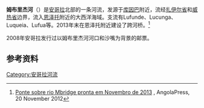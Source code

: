 {{Location map | Angola
| width = 200
| float = right
| alt = Mbridge River in central Angola.
| label = 姆布里杰河河口 
| position = right
| mark = Green pog.svg <!--green dot-->
| lat_deg = -7 | lat_min = 0 <!-- default: lat_dir = N -->
| lon_deg =  12 | lon_min = 59 <!-- default: lon_dir = E -->
}}

'''姆布里杰河'''（{{lang-pt|'''Rio Mbridge'''}}）是[[安哥拉|安哥拉]]北部的一条河流，发源于[[库因巴|库因巴]]附近，流经[[扎伊尔省|扎伊尔省]]和[[威热省|威热省]]边界，流入[[恩泽托|恩泽托]]附近的大西洋海域。支流有Lufunde、Lucunga、Luqueia、Lufua等。2013年末在恩泽托附近建设了跨河桥。<ref>[http://pt.angolaglobal.com/20121120/ponte-sobre-rio-mbridge-pronta-em-novembro-de-2013-angolapress/ Ponte sobre rio Mbridge pronta em Novembro de 2013] {{Wayback|url=http://pt.angolaglobal.com/20121120/ponte-sobre-rio-mbridge-pronta-em-novembro-de-2013-angolapress/ |date=20140108064048 }}, AngolaPress, 20 November 2012</ref>

2008年安哥拉发行过以姆布里杰河河口和沙嘴为背景的邮票。<!--<ref>{{Cite web|url=http://www.wnsstamps.ch/en/stamps/AO015.08|title=wnsstamps.ch - This website is for sale! - wnsstamps Resources and Information.|website=www.wnsstamps.ch|access-date=2017-08-01}}</ref>-->

==参考资料==
{{reflist}}

[[Category:安哥拉河流|Category:安哥拉河流]]

{{Angola-geo-stub}}